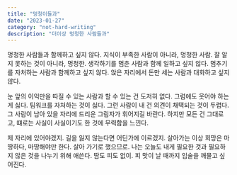 ```yaml
---
title: "멍청이들과"
date: "2023-01-27"
category: "not-hard-writing"
description: "더이상 멍청한 사람들과"
---
```

멍청한 사람들과 함께하고 싶지 않다. 지식이 부족한 사람이 아니라, 멍청한 사람. 잘 알지 못하는 것이 아니라, 멍청한. 생각하기를 멈춘 사람과 함께 일하고 싶지 않다. 멈추기를 자처하는 사람과 함께하고 싶지 않다. 앉은 자리에서 돈만 세는 사람과 대화하고 싶지 않다.

눈 앞의 이익만을 따질 수 있는 사람과 할 수 있는 건 도저히 없다. 그럼에도 웃어야 하는 게 싫다. 팀워크를 자처하는 것이 싫다. 그런 사람이 내 건 의견이 채택되는 것이 두렵다. 그 사람이 남아 있을 자리에 드리운 그림자가 휘어지길 바란다. 하지만 모든 건 그대로고, 떄로는 사실이 사실이기도 한 것에 무력함을 느낀다.

제 자리에 있어야겠지. 길을 잃지 않는다면 어딘가에 이르겠지. 살아가는 이상 희망은 마땅하다, 마땅해야만 한다. 살아 가기로 했으므로. 나는 오늘도 내게 필요한 것과 필요하지 않은 것을 나누기 위해 애쓴다. 땀도 피도 없이. 피 맛이 날 때까지 입술을 깨물고 싶어진다.
